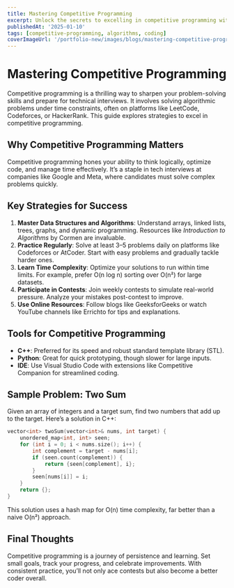 ```yaml
---
title: Mastering Competitive Programming
excerpt: Unlock the secrets to excelling in competitive programming with strategies and practice tips.
publishedAt: '2025-01-10'
tags: [competitive-programming, algorithms, coding]
coverImageUrl: '/portfolio-new/images/blogs/mastering-competitive-programming/cover.jpg'
---
```


# Mastering Competitive Programming

Competitive programming is a thrilling way to sharpen your problem-solving skills and prepare for technical interviews. It involves solving algorithmic problems under time constraints, often on platforms like LeetCode, Codeforces, or HackerRank. This guide explores strategies to excel in competitive programming.

## Why Competitive Programming Matters

Competitive programming hones your ability to think logically, optimize code, and manage time effectively. It’s a staple in tech interviews at companies like Google and Meta, where candidates must solve complex problems quickly.

## Key Strategies for Success

1. **Master Data Structures and Algorithms**: Understand arrays, linked lists, trees, graphs, and dynamic programming. Resources like _Introduction to Algorithms_ by Cormen are invaluable.
2. **Practice Regularly**: Solve at least 3–5 problems daily on platforms like Codeforces or AtCoder. Start with easy problems and gradually tackle harder ones.
3. **Learn Time Complexity**: Optimize your solutions to run within time limits. For example, prefer O(n log n) sorting over O(n²) for large datasets.
4. **Participate in Contests**: Join weekly contests to simulate real-world pressure. Analyze your mistakes post-contest to improve.
5. **Use Online Resources**: Follow blogs like GeeksforGeeks or watch YouTube channels like Errichto for tips and explanations.

## Tools for Competitive Programming

- **C++**: Preferred for its speed and robust standard template library (STL).
- **Python**: Great for quick prototyping, though slower for large inputs.
- **IDE**: Use Visual Studio Code with extensions like Competitive Companion for streamlined coding.

## Sample Problem: Two Sum

Given an array of integers and a target sum, find two numbers that add up to the target. Here’s a solution in C++:

```cpp
vector<int> twoSum(vector<int>& nums, int target) {
    unordered_map<int, int> seen;
    for (int i = 0; i < nums.size(); i++) {
        int complement = target - nums[i];
        if (seen.count(complement)) {
            return {seen[complement], i};
        }
        seen[nums[i]] = i;
    }
    return {};
}
```

This solution uses a hash map for O(n) time complexity, far better than a naive O(n²) approach.

## Final Thoughts

Competitive programming is a journey of persistence and learning. Set small goals, track your progress, and celebrate improvements. With consistent practice, you’ll not only ace contests but also become a better coder overall.
